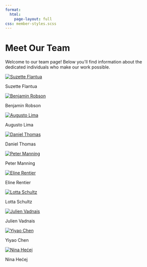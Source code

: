```yaml
---
format:
  html:
    page-layout: full
css: member-styles.scss 
---
```


```{=html}
<div class="page-header">
    <p><h1>Meet Our Team</h1></p>
    <p>Welcome to our team page! Below you'll find information about the dedicated individuals who make our work possible.</p>
</div>

<div class="members-background-box">
  <div class="members-container">
    <div class="member-circle">
      <a href="suzette.qmd">
        <img src="img/suzette.jpg" alt="Suzette Flantua" class="member-image">
      </a>
      <p>Suzette Flantua</p>
    </div>

    <div class="member-circle">
      <a href="benjamin.qmd">
        <img src="img/benjamin.jpg" alt="Benjamin Robson" class="member-image">
      </a>
      <p>Benjamin Robson</p>
    </div>

    <div class="member-circle">
      <a href="augusto.qmd">
        <img src="img/augusto.jpeg" alt="Augusto Lima" class="member-image">
      </a>
      <p>Augusto Lima</p>
    </div>

    <div class="member-circle">
      <a href="daniel.qmd">
        <img src="img/daniel.png" alt="Daniel Thomas" class="member-image">
      </a>
      <p>Daniel Thomas</p>
    </div>

    <div class="member-circle">
      <a href="peter.qmd">
        <img src="img/peter.jpg" alt="Peter Manning" class="member-image">
      </a>
      <p>Peter Manning</p>
    </div>

    <div class="member-circle">
      <a href="eline.qmd">
        <img src="img/eline.jpg" alt="Eline Rentier" class="member-image">
      </a>
      <p>Eline Rentier</p>
    </div>  
  
    <div class="member-circle">
      <a href="lotta.qmd">
        <img src="img/lotta.jpg" alt="Lotta Schultz" class="member-image">
      </a>
      <p>Lotta Schultz</p>
    </div> 

    <div class="member-circle">
      <a href="julien.qmd">
        <img src="img/julien.jpg" alt="Julien Vadnais" class="member-image">
      </a>
      <p>Julien Vadnais</p>
    </div>

    <div class="member-circle">
      <a href="yiyao.qmd">
        <img src="img/yiyao.jpg" alt="Yiyao Chen" class="member-image">
      </a>
      <p>Yiyao Chen</p>
    </div>

    <div class="member-circle">
      <a href="nina.qmd">
        <img src="img/nina.jpg" alt="Nina Hećej" class="member-image">
      </a>
      <p>Nina Hećej</p>
    </div>
  </div>
</div>
```